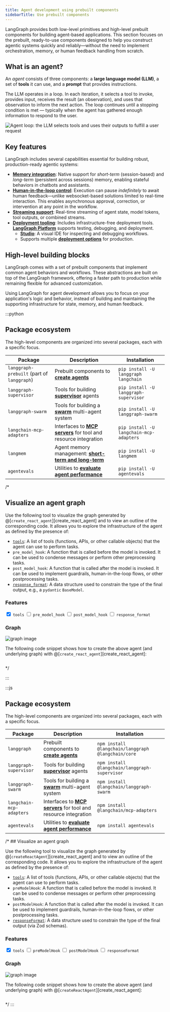 ```yaml
---
title: Agent development using prebuilt components
sidebarTitle: Use prebuilt components
---
```


LangGraph provides both low-level primitives and high-level prebuilt components for building agent-based applications. This section focuses on the prebuilt, ready-to-use components designed to help you construct agentic systems quickly and reliably—without the need to implement orchestration, memory, or human feedback handling from scratch.

## What is an agent?

An _agent_ consists of three components: a **large language model (LLM)**, a set of **tools** it can use, and a **prompt** that provides instructions.

The LLM operates in a loop. In each iteration, it selects a tool to invoke, provides input, receives the result (an observation), and uses that observation to inform the next action. The loop continues until a stopping condition is met — typically when the agent has gathered enough information to respond to the user.

![Agent loop: the LLM selects tools and uses their outputs to fulfill a user request](/oss/images/agent.png)

## Key features

LangGraph includes several capabilities essential for building robust, production-ready agentic systems:

* [**Memory integration**](/oss/add-memory): Native support for _short-term_ (session-based) and _long-term_ (persistent across sessions) memory, enabling stateful behaviors in chatbots and assistants.
* [**Human-in-the-loop control**](/oss/human-in-the-loop): Execution can pause _indefinitely_ to await human feedback—unlike websocket-based solutions limited to real-time interaction. This enables asynchronous approval, correction, or intervention at any point in the workflow.
* [**Streaming support**](/oss/streaming): Real-time streaming of agent state, model tokens, tool outputs, or combined streams.
* [**Deployment tooling**](/oss/local-server): Includes infrastructure-free deployment tools. [**LangGraph Platform**](/langgraph-platform) supports testing, debugging, and deployment.
  * **[Studio](/langgraph-platform/langgraph-studio)**: A visual IDE for inspecting and debugging workflows.
  * Supports multiple [**deployment options**](/langgraph-platform/deployment-options) for production.

## High-level building blocks

LangGraph comes with a set of prebuilt components that implement common agent behaviors and workflows. These abstractions are built on top of the LangGraph framework, offering a faster path to production while remaining flexible for advanced customization.

Using LangGraph for agent development allows you to focus on your application's logic and behavior, instead of building and maintaining the supporting infrastructure for state, memory, and human feedback.

:::python
## Package ecosystem

The high-level components are organized into several packages, each with a specific focus.

| Package                                    | Description                                                                              | Installation                            |
| ------------------------------------------ | ---------------------------------------------------------------------------------------- | --------------------------------------- |
| `langgraph-prebuilt` (part of `langgraph`) | Prebuilt components to [**create agents**](/oss/quickstart)                                  | `pip install -U langgraph langchain`    |
| `langgraph-supervisor`                     | Tools for building [**supervisor**](/oss/multi-agent#supervisor) agents                  | `pip install -U langgraph-supervisor`   |
| `langgraph-swarm`                          | Tools for building a [**swarm**](/oss/multi-agent#swarm) multi-agent system              | `pip install -U langgraph-swarm`        |
| `langchain-mcp-adapters`                   | Interfaces to [**MCP servers**](/oss/mcp) for tool and resource integration              | `pip install -U langchain-mcp-adapters` |
| `langmem`                                  | Agent memory management: [**short-term and long-term**](/oss/add-memory) | `pip install -U langmem`                |
| `agentevals`                               | Utilities to [**evaluate agent performance**](/oss/evals)                                | `pip install -U agentevals`             |

/*
## Visualize an agent graph

Use the following tool to visualize the graph generated by
@[`create_react_agent`][create_react_agent]
and to view an outline of the corresponding code.
It allows you to explore the infrastructure of the agent as defined by the presence of:

* [`tools`](/oss/call-tools): A list of tools (functions, APIs, or other callable objects) that the agent can use to perform tasks.
* `pre_model_hook`: A function that is called before the model is invoked. It can be used to condense messages or perform other preprocessing tasks.
* `post_model_hook`: A function that is called after the model is invoked. It can be used to implement guardrails, human-in-the-loop flows, or other postprocessing tasks.
* [`response_format`](/oss/prebuilts#6-configure-structured-output): A data structure used to constrain the type of the final output, e.g., a `pydantic` `BaseModel`.

<div class="agent-layout">
  <div class="agent-graph-features-container">
    <div class="agent-graph-features">
      <h3 class="agent-section-title">Features</h3>
      <label><input type="checkbox" id="tools" checked></input> <code>tools</code></label>
      <label><input type="checkbox" id="pre_model_hook"></input> <code>pre_model_hook</code></label>
      <label><input type="checkbox" id="post_model_hook"></input> <code>post_model_hook</code></label>
      <label><input type="checkbox" id="response_format"></input> <code>response_format</code></label>
    </div>
  </div>

  <div class="agent-graph-container">
    <h3 class="agent-section-title">Graph</h3>
    <img id="agent-graph-img" src="/oss/images/0001.svg" alt="graph image" style={{ maxWidth: '100%' }}/>
  </div>
</div>

The following code snippet shows how to create the above agent (and underlying graph) with
@[`create_react_agent`][create_react_agent]:

<div class="language-python">
  <pre><code id="agent-code" class="language-python"></code></pre>
</div>

<script>
```python

function getCheckedValue(id) {
return document.getElementById(id).checked ? "1" : "0";
}

function getKey() {
return [
getCheckedValue("response_format"),
getCheckedValue("post_model_hook"),
getCheckedValue("pre_model_hook"),
getCheckedValue("tools")
].join("");
}

function generateCodeSnippet({ tools, pre, post, response }) {
const lines = [
"from langgraph.prebuilt import create_react_agent",
"from langchain_openai import ChatOpenAI"
];

if (response) lines.push("from pydantic import BaseModel");

lines.push("", 'model = ChatOpenAI("o4-mini")', "");

if (tools) {
lines.push(
"def tool() -> None:",
'    """Testing tool."""',
"    ...",
""
);
}

if (pre) {
lines.push(
"def pre_model_hook() -> None:",
'    """Pre-model hook."""',
"    ...",
""
);
}

if (post) {
lines.push(
"def post_model_hook() -> None:",
'    """Post-model hook."""',
"    ...",
""
);
}

if (response) {
lines.push(
"class ResponseFormat(BaseModel):",
'    """Response format for the agent."""',
"    result: str",
""
);
}

lines.push("agent = create_react_agent(");
lines.push("    model,");

if (tools) lines.push("    tools=[tool],");
if (pre) lines.push("    pre_model_hook=pre_model_hook,");
if (post) lines.push("    post_model_hook=post_model_hook,");
if (response) lines.push("    response_format=ResponseFormat,");

lines.push(")", "", "# Visualize the graph", "# For Jupyter or GUI environments:", "agent.get_graph().draw_mermaid_png()", "", "# To save PNG to file:", "png_data = agent.get_graph().draw_mermaid_png()", "with open(\"graph.png\", \"wb\") as f:", "    f.write(png_data)", "", "# For terminal/ASCII output:", "agent.get_graph().draw_ascii()");

return lines.join("\n");
}

async function render() {
const key = getKey();
document.getElementById("agent-graph-img").src = `/oss/images/${key}.svg`;

const state = {
tools: document.getElementById("tools").checked,
pre: document.getElementById("pre_model_hook").checked,
post: document.getElementById("post_model_hook").checked,
response: document.getElementById("response_format").checked
};

document.getElementById("agent-code").textContent = generateCodeSnippet(state);
}

function initializeWidget() {
render(); // no need for `await` here
document.querySelectorAll(".agent-graph-features input").forEach((input) => {
input.addEventListener("change", render);
});
}

// Init for both full reload and SPA nav (used by MkDocs Material)
window.addEventListener("DOMContentLoaded", initializeWidget);
document$.subscribe(initializeWidget);
```
</script>
*/

:::

:::js
## Package ecosystem

The high-level components are organized into several packages, each with a specific focus.

| Package                  | Description                                                                 | Installation                                       |
| ------------------------ | --------------------------------------------------------------------------- | -------------------------------------------------- |
| `langgraph`              | Prebuilt components to [**create agents**](/oss/quickstart)                     | `npm install @langchain/langgraph @langchain/core` |
| `langgraph-supervisor`   | Tools for building [**supervisor**](/oss/multi-agent#supervisor) agents     | `npm install @langchain/langgraph-supervisor`      |
| `langgraph-swarm`        | Tools for building a [**swarm**](/oss/multi-agent#swarm) multi-agent system | `npm install @langchain/langgraph-swarm`           |
| `langchain-mcp-adapters` | Interfaces to [**MCP servers**](/oss/mcp) for tool and resource integration | `npm install @langchain/mcp-adapters`              |
| `agentevals`             | Utilities to [**evaluate agent performance**](/oss/evals)                   | `npm install agentevals`                           |

/* ## Visualize an agent graph

Use the following tool to visualize the graph generated by @[`createReactAgent`][create_react_agent] and to view an outline of the corresponding code. It allows you to explore the infrastructure of the agent as defined by the presence of:

* [`tools`](/oss/tools): A list of tools (functions, APIs, or other callable objects) that the agent can use to perform tasks.
* `preModelHook`: A function that is called before the model is invoked. It can be used to condense messages or perform other preprocessing tasks.
* `postModelHook`: A function that is called after the model is invoked. It can be used to implement guardrails, human-in-the-loop flows, or other postprocessing tasks.
* [`responseFormat`](/oss/quickstart#6-configure-structured-output): A data structure used to constrain the type of the final output (via Zod schemas).

<div class="agent-layout">
  <div class="agent-graph-features-container">
    <div class="agent-graph-features">
      <h3 class="agent-section-title">Features</h3>
      <label><input type="checkbox" id="tools" checked></input> <code>tools</code></label>
      <label><input type="checkbox" id="preModelHook"></input> <code>preModelHook</code></label>
      <label><input type="checkbox" id="postModelHook"></input> <code>postModelHook</code></label>
      <label><input type="checkbox" id="responseFormat"></input> <code>responseFormat</code></label>
    </div>
  </div>

  <div class="agent-graph-container">
    <h3 class="agent-section-title">Graph</h3>
    <img id="agent-graph-img" src="/oss/images/0001.svg" alt="graph image" style={{ maxWidth: '100%' }}/>
  </div>
</div>

The following code snippet shows how to create the above agent (and underlying graph) with @[`createReactAgent`][create_react_agent]:

<div class="language-typescript">
  <pre><code id="agent-code" class="language-typescript"></code></pre>
</div>

<script>
```typescript
function getCheckedValue(id) {
return document.getElementById(id).checked ? "1" : "0";
}

function getKey() {
return [
getCheckedValue("responseFormat"),
getCheckedValue("postModelHook"),
getCheckedValue("preModelHook"),
getCheckedValue("tools")
].join("");
}

function dedent(strings, ...values) {
const str = String.raw({ raw: strings }, ...values)
const [space] = str.split("\n").filter(Boolean).at(0).match(/^(\s*)/)
const spaceLen = space.length
return str.split("\n").map(line => line.slice(spaceLen)).join("\n").trim()
}

Object.assign(dedent, {
offset: (size) => (strings, ...values) => {
return dedent(strings, ...values).split("\n").map(line => " ".repeat(size) + line).join("\n")
}
})

function generateCodeSnippet({ tools, pre, post, response }) {
const lines = []

lines.push(dedent`
import { createReactAgent } from "@langchain/langgraph/prebuilt";
import { ChatOpenAI } from "@langchain/openai";
`)

if (tools) lines.push(`import { tool } from "@langchain/core/tools";`);
if (response || tools) lines.push(`import { z } from "zod";`);

lines.push("", dedent`
const agent = createReactAgent({
llm: new ChatOpenAI({ model: "o4-mini" }),
`)

if (tools) {
lines.push(dedent.offset(2)`
tools: [
tool(() => "Sample tool output", {
name: "sampleTool",
schema: z.object({}),
}),
],
`)
}

if (pre) {
lines.push(dedent.offset(2)`
preModelHook: (state) => ({ llmInputMessages: state.messages }),
`)
}

if (post) {
lines.push(dedent.offset(2)`
postModelHook: (state) => state,
`)
}

if (response) {
lines.push(dedent.offset(2)`
responseFormat: z.object({ result: z.string() }),
`)
}

lines.push(`});`);

return lines.join("\n");
}

function render() {
const key = getKey();
document.getElementById("agent-graph-img").src = `/oss/images/${key}.svg`;

const state = {
tools: document.getElementById("tools").checked,
pre: document.getElementById("preModelHook").checked,
post: document.getElementById("postModelHook").checked,
response: document.getElementById("responseFormat").checked
};

document.getElementById("agent-code").textContent = generateCodeSnippet(state);
}

function initializeWidget() {
render(); // no need for `await` here
document.querySelectorAll(".agent-graph-features input").forEach((input) => {
input.addEventListener("change", render);
});
}

// Init for both full reload and SPA nav (used by MkDocs Material)
window.addEventListener("DOMContentLoaded", initializeWidget);
document$.subscribe(initializeWidget);
```
</script>
*/
:::

